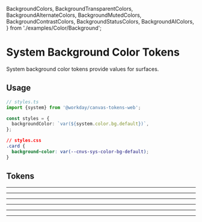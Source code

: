 
  BackgroundColors,
  BackgroundTransparentColors,
  BackgroundAlternateColors,
  BackgroundMutedColors,
  BackgroundContrastColors,
  BackgroundStatusColors,
  BackgroundAIColors,
} from './examples/Color/Background';

<Meta title="Docs/System Tokens/Color/Background" />

<Unstyled>

# System Background Color Tokens

System background color tokens provide values for surfaces.

## Usage

```ts
// styles.ts
import {system} from '@workday/canvas-tokens-web';

const styles = {
  backgroundColor: `var(${system.color.bg.default})`,
};
```

```css
// styles.css
.card {
  background-color: var(--cnvs-sys-color-bg-default);
}
```

## Tokens

<BackgroundColors />

---

<BackgroundTransparentColors />

---

<BackgroundAlternateColors />

---

<BackgroundMutedColors />

---

<BackgroundContrastColors />

---

<BackgroundStatusColors />

---

<BackgroundAIColors />

</Unstyled>
